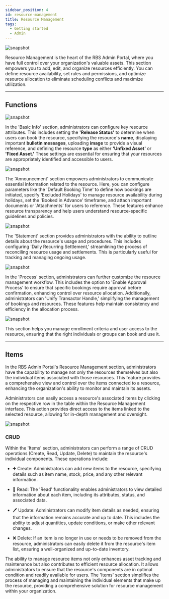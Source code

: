 ---
sidebar_position: 4
id: resource-management
title: Resource Management
tags:
  - Getting started
  - Admin
---




<BrowserWindow url={url}>

![snapshot](../assets/admin/resource-management.png)

</BrowserWindow>

Resource Management is the heart of the RBS Admin Portal, where you have full control over your organization's valuable assets. This section empowers you to add, edit, and organize resources efficiently. You can define resource availability, set rules and permissions, and optimize resource allocation to eliminate scheduling conflicts and maximize utilization.

---

## Functions

<Tabs>
  <TabItem value="basic" label="Basic Info" default>

<BrowserWindow url={url}>

![snapshot](../assets/admin/resource-management-basic.png)

</BrowserWindow>

In the 'Basic Info' section, administrators can configure key resource attributes. This includes setting the **'Release Status'** to determine when users can book the resource, specifying the resource's **name**, displaying important **bulletin messages**, uploading **image** to provide a visual reference, and defining the resource **type** as either **'Unfixed Asset'** or **'Fixed Asset.'** These settings are essential for ensuring that your resources are appropriately identified and accessible to users.

  </TabItem>
  <TabItem value="announcement" label="Announcement">

  <BrowserWindow url={url}>

![snapshot](../assets/admin/resource-management-announcement.png)

</BrowserWindow>

The 'Announcement' section empowers administrators to communicate essential information related to the resource. Here, you can configure parameters like the 'Default Booking Time' to define how bookings are initiated, specify 'Excluded Holidays' to manage resource availability during holidays, set the 'Booked in Advance' timeframe, and attach important documents or 'Attachments' for users to reference. These features enhance resource transparency and help users understand resource-specific guidelines and policies.

  </TabItem>
    <TabItem value="statement" label="Statement">

<BrowserWindow url={url}>

![snapshot](../assets/admin/resource-management-statement.png)

</BrowserWindow>

The 'Statement' section provides administrators with the ability to outline details about the resource's usage and procedures. This includes configuring 'Daily Recurring Settlement,' streamlining the process of reconciling resource usage and settlements. This is particularly useful for tracking and managing ongoing usage.

  </TabItem>
    <TabItem value="process" label="Process">

<BrowserWindow url={url}>

![snapshot](../assets/admin/resource-management-process.png)

</BrowserWindow>

In the 'Process' section, administrators can further customize the resource management workflow. This includes the option to 'Enable Approval Process' to ensure that specific bookings require approval before confirmation, enhancing control over resource allocation. Additionally, administrators can 'Unify Transactor Handle,' simplifying the management of bookings and resources. These features help maintain consistency and efficiency in the allocation process.

  </TabItem>
    <TabItem value="identity" label="Enroll Identity">

<BrowserWindow url={url}>

![snapshot](../assets/admin/resource-management-identity.png)

</BrowserWindow>

This section helps you manage enrollment criteria and user access to the resource, ensuring that the right individuals or groups can book and use it.

  </TabItem>
</Tabs>

---

## Items

In the RBS Admin Portal's Resource Management section, administrators have the capability to manage not only the resources themselves but also the individual items associated with those resources. This feature provides a comprehensive view and control over the items connected to a resource, enhancing the organization's ability to monitor and maintain its assets.

Administrators can easily access a resource's associated items by clicking on the respective row in the table within the Resource Management interface. This action provides direct access to the items linked to the selected resource, allowing for in-depth management and oversight.

<BrowserWindow url={url}>

![snapshot](../assets/admin/resource-management-items.png)

</BrowserWindow>

### CRUD

Within the 'Items' section, administrators can perform a range of CRUD operations (Create, Read, Update, Delete) to maintain the resource's individual components. These operations include:

- ➕ Create: Administrators can add new items to the resource, specifying details such as item name, stock, price, and any other relevant information.

- 👀 Read: The 'Read' functionality enables administrators to view detailed information about each item, including its attributes, status, and associated data.

- 🖊️ Update: Administrators can modify item details as needed, ensuring that the information remains accurate and up to date. This includes the ability to adjust quantities, update conditions, or make other relevant changes.

- ❌ Delete: If an item is no longer in use or needs to be removed from the resource, administrators can easily delete it from the resource's item list, ensuring a well-organized and up-to-date inventory.

The ability to manage resource items not only enhances asset tracking and maintenance but also contributes to efficient resource allocation. It allows administrators to ensure that the resource's components are in optimal condition and readily available for users. The 'Items' section simplifies the process of managing and maintaining the individual elements that make up the resource, providing a comprehensive solution for resource management within your organization.
